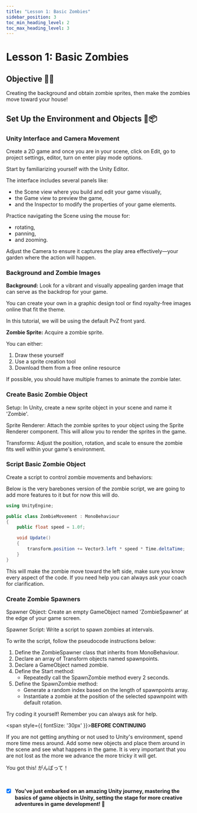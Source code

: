 ---
title: "Lesson 1: Basic Zombies"
sidebar_position: 3
toc_min_heading_level: 2
toc_max_heading_level: 3
---

# Lesson 1: Basic Zombies

## Objective 🧐🗿

Creating the background and obtain zombie sprites, then make the zombies move toward your house!

## Set Up the Environment and Objects 🌳📦

### Unity Interface and Camera Movement

Create a 2D game and once you are in your scene, click on Edit, go to project settings, editor, turn on enter play mode options.  

Start by familiarizing yourself with the Unity Editor. 

The interface includes several panels like:
- the Scene view where you build and edit your game visually,
- the Game view to preview the game,
- and the Inspector to modify the properties of your game elements.

Practice navigating the Scene using the mouse for:
- rotating,
- panning,
- and zooming. 

Adjust the Camera to ensure it captures the play area effectively—your garden where the action will happen.

###  Background and Zombie Images

**Background:** Look for a vibrant and visually appealing garden image that can serve as the backdrop for your game. 

You can create your own in a graphic design tool or find royalty-free images online that fit the theme.

In this tutorial, we will be using the default PvZ front yard. 

**Zombie Sprite:** Acquire a zombie sprite.

You can either: 
1. Draw these yourself
2. Use a sprite creation tool
3. Download them from a free online resource

If possible, you should have multiple frames to animate the zombie later.

###  Create Basic Zombie Object 

Setup: In Unity, create a new sprite object in your scene and name it 'Zombie'.

Sprite Renderer: Attach the zombie sprites to your object using the Sprite Renderer component. This will allow you to render the sprites in the game.

Transforms: Adjust the position, rotation, and scale to ensure the zombie fits well within your game's environment.

###  Script Basic Zombie Object

Create a script to control zombie movements and behaviors:

Below is the very barebones version of the zombie script, we are going to add more features to it but for now this will do. 

```csharp
using UnityEngine;

public class ZombieMovement : MonoBehaviour
{
    public float speed = 1.0f;

    void Update()
    {
        transform.position += Vector3.left * speed * Time.deltaTime;
    }
}
```
This will make the zombie move toward the left side, make sure you know every aspect of the code. If you need help you can always ask your coach for clarification. 

###  Create Zombie Spawners 

Spawner Object: Create an empty GameObject named 'ZombieSpawner' at the edge of your game screen.

Spawner Script: Write a script to spawn zombies at intervals. 

To write the script, follow the pseudocode instructions below:

1. Define the ZombieSpawner class that inherits from MonoBehaviour.
2. Declare an array of Transform objects named spawnpoints.
3. Declare a GameObject named zombie.
4. Define the Start method:
   - Repeatedly call the SpawnZombie method every 2 seconds.
5. Define the SpawnZombie method:
   - Generate a random index based on the length of spawnpoints array.
   - Instantiate a zombie at the position of the selected spawnpoint with default rotation.

Try coding it yourself! Remember you can always ask for help. 

<span style={{ fontSize: '30px' }}>**BEFORE CONTINUING**</span>

If you are not getting anything or not used to Unity's environment, spend more time mess around. Add some new objects and place them around in the scene and see what happens in the game. It is very important
that you are not lost as the more we advance the more tricky it will get. 

You got this! がんばって！

<br  />

- [x] **You've just embarked on an amazing Unity journey, mastering the basics of game objects in Unity, setting the stage for more creative adventures in game development! 🚀**